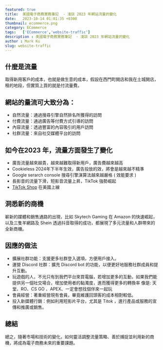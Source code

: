 ```yaml
---
featured: true
title:  美國電子商務實務筆記  - 淺談 2023 年網站流量的變化
date:   2023-10-14 01:01:35 +0300
thumbnail: ecommerce.png
category: ECommerce
tags:   ['ECommerce','website-traffic']
description : 美國電子商務實務筆記  - 淺談 2023 年網站流量的變化
author : Mark Ku
slug: website-traffic
---
```

## 什麼是流量
取得新用客戶的成本，也就是做生意的成本，假設在西門町開店和我在土城開店，租的地段，但實質上買的就是付流量費。

## 網站的量流可大致分為：

* 自然流量：通過搜尋引擎自然排名所獲得的訪問
* 付費流量：通過廣告等付費方式引導的訪問
* 內容流量：透過豐富的內容吸引的用戶訪問
* 社群流量：來自社交媒體平台的訪問

## 如今在2023 年，流量方面發生了變化
* 廣告流量越來越貴，越來越難取得新用戶，廣告費越來越高
* Cookieless 2024年下半年生效，廣告投放的效，將會是越來越不精準
* Google serarch console 搜尋引擎演算法越來越嚴格 ( 效能要求 )
* 長影音的流量下滑，短影音流量上昇，TikTok 強勢崛起
* [TikTok Shop](https://tw.stock.yahoo.com/news/%E6%8A%96%E9%9F%B3%E8%AD%A6%E5%A0%B1-tiktok-shop%E6%AD%A3%E5%BC%8F%E4%B8%8A%E7%B7%9A-%E7%9B%B4%E6%92%AD%E5%B8%B6%E8%B2%A8-%E8%83%BD%E5%90%A6%E5%9C%A8%E7%BE%8E%E5%9C%8B%E9%96%8B%E7%96%86%E9%97%A2%E5%9C%9F-075800775.html) 在美國上線

## 洞悉新的商機
嶄新的媒體和銷售通路的出現，比如 Skytech Gaming 在 Amazon 的快速崛起，以及三隻羊網路及 Shein 透過抖音取得的成功，都展現了多元流量和人群帶來的全新商機。

## 因應的做法
* 擴展社群功能：支援更多社群登入選項，方便用戶接入。
* 運營 Discord 社群：擴充 Discord bot 的功能，以便更好地服務社群成員和提升互動。
* 玩遊戲的人，不光只有到我們平台來買電腦，若增加更多的互動，如果我們能提供另一個社交場合，增加使用者的黏濁度，進而獲得更多的轉換率
像是: 天堂、RO、CS GO 、APEX、一定會想找個伴來一起玩
* 會員經營：著重經營現有會員，畢竟維護回頭客的成本相對較低。
* 投入新媒體行銷：例如利用短影片平台，尤其是 Titok ，進行產品或服務的宣傳和推廣或銷售。

## 總結
總之，隨著市場和技術的變化，如何靈活調整流量策略、善於捕捉並利用新的商機，將成為電子商務未來的重要課題。